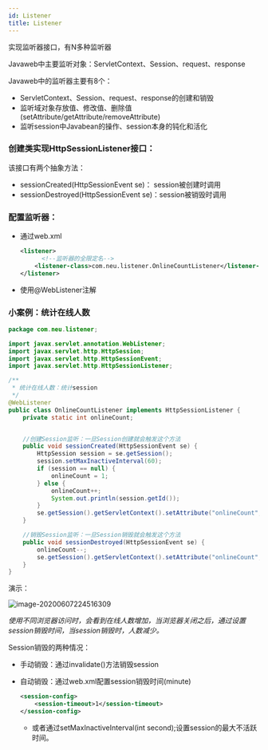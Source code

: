 ```yaml
---
id: Listener
title: Listener
---
```


实现监听器接口，有N多种监听器

Javaweb中主要监听对象：ServletContext、Session、request、response

Javaweb中的监听器主要有8个：

- ServletContext、Session、request、response的创建和销毁
- 监听域对象存放值、修改值、删除值(setAttribute/getAttribute/removeAttribute)
- 监听session中Javabean的操作、session本身的钝化和活化



### 创建类实现HttpSessionListener接口：

该接口有两个抽象方法：

- sessionCreated(HttpSessionEvent se)： session被创建时调用
- sessionDestroyed(HttpSessionEvent se)：session被销毁时调用



### 配置监听器：

- 通过web.xml

  ```xml
  <listener>
    	<!--监听器的全限定名-->
      <listener-class>com.neu.listener.OnlineCountListener</listener-class>
  </listener>
  ```

  

- 使用@WebListener注解



### 小案例：统计在线人数

```java
package com.neu.listener;

import javax.servlet.annotation.WebListener;
import javax.servlet.http.HttpSession;
import javax.servlet.http.HttpSessionEvent;
import javax.servlet.http.HttpSessionListener;

/**
 * 统计在线人数：统计session
 */
@WebListener
public class OnlineCountListener implements HttpSessionListener {
    private static int onlineCount;


    //创建Session监听：一旦Session创建就会触发这个方法
    public void sessionCreated(HttpSessionEvent se) {
        HttpSession session = se.getSession();
        session.setMaxInactiveInterval(60);
        if (session == null) {
            onlineCount = 1;
        } else {
            onlineCount++;
            System.out.println(session.getId());
        }
        se.getSession().getServletContext().setAttribute("onlineCount", onlineCount);
    }

    //销毁Session监听：一旦Session销毁就会触发这个方法
    public void sessionDestroyed(HttpSessionEvent se) {
        onlineCount--;
        se.getSession().getServletContext().setAttribute("onlineCount", onlineCount);
    }
}
```

演示：

![image-20200607224516309](https://upyun.shiguangping.com/imgs/20200607224516.png)

*使用不同浏览器访问时，会看到在线人数增加，当浏览器关闭之后，通过设置session销毁时间，当session销毁时，人数减少。*



Session销毁的两种情况：

- 手动销毁：通过invalidate()方法销毁session

- 自动销毁：通过web.xml配置session销毁时间(minute)

  ```xml
  <session-config>
      <session-timeout>1</session-timeout>
  </session-config>
  ```

  - 或者通过setMaxInactiveInterval(int second);设置session的最大不活跃时间。